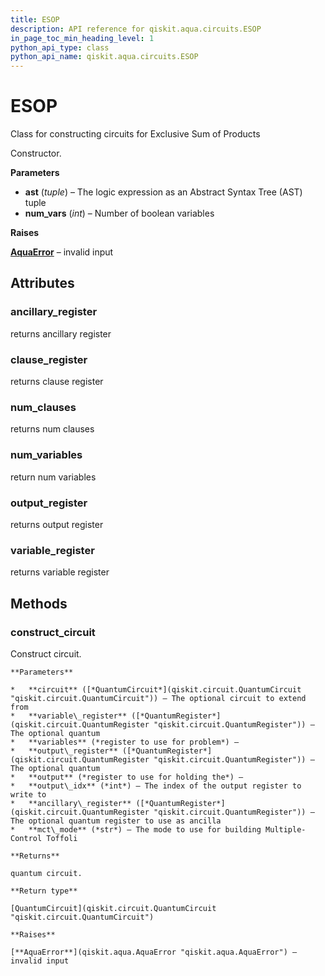 ```yaml
---
title: ESOP
description: API reference for qiskit.aqua.circuits.ESOP
in_page_toc_min_heading_level: 1
python_api_type: class
python_api_name: qiskit.aqua.circuits.ESOP
---
```


# ESOP

<Class id="qiskit.aqua.circuits.ESOP" isDedicatedPage={true} github="https://github.com/qiskit-community/qiskit-aqua/tree/stable/0.7/qiskit/aqua/circuits/boolean_logical_circuits.py" signature="ESOP(ast, num_vars=None)" modifiers="class">
  Class for constructing circuits for Exclusive Sum of Products

  Constructor.

  **Parameters**

  *   **ast** (*tuple*) – The logic expression as an Abstract Syntax Tree (AST) tuple
  *   **num\_vars** (*int*) – Number of boolean variables

  **Raises**

  [**AquaError**](qiskit.aqua.AquaError "qiskit.aqua.AquaError") – invalid input

  ## Attributes

  <span id="esop-ancillary-register" />

  ### ancillary\_register

  <Attribute id="qiskit.aqua.circuits.ESOP.ancillary_register">
    returns ancillary register
  </Attribute>

  <span id="esop-clause-register" />

  ### clause\_register

  <Attribute id="qiskit.aqua.circuits.ESOP.clause_register">
    returns clause register
  </Attribute>

  <span id="esop-num-clauses" />

  ### num\_clauses

  <Attribute id="qiskit.aqua.circuits.ESOP.num_clauses">
    returns num clauses
  </Attribute>

  <span id="esop-num-variables" />

  ### num\_variables

  <Attribute id="qiskit.aqua.circuits.ESOP.num_variables">
    return num variables
  </Attribute>

  <span id="esop-output-register" />

  ### output\_register

  <Attribute id="qiskit.aqua.circuits.ESOP.output_register">
    returns output register
  </Attribute>

  <span id="esop-variable-register" />

  ### variable\_register

  <Attribute id="qiskit.aqua.circuits.ESOP.variable_register">
    returns variable register
  </Attribute>

  ## Methods

  <span id="esop-construct-circuit" />

  ### construct\_circuit

  <Function id="qiskit.aqua.circuits.ESOP.construct_circuit" signature="ESOP.construct_circuit(circuit=None, variable_register=None, output_register=None, output_idx=None, ancillary_register=None, mct_mode='basic')">
    Construct circuit.

    **Parameters**

    *   **circuit** ([*QuantumCircuit*](qiskit.circuit.QuantumCircuit "qiskit.circuit.QuantumCircuit")) – The optional circuit to extend from
    *   **variable\_register** ([*QuantumRegister*](qiskit.circuit.QuantumRegister "qiskit.circuit.QuantumRegister")) – The optional quantum
    *   **variables** (*register to use for problem*) –
    *   **output\_register** ([*QuantumRegister*](qiskit.circuit.QuantumRegister "qiskit.circuit.QuantumRegister")) – The optional quantum
    *   **output** (*register to use for holding the*) –
    *   **output\_idx** (*int*) – The index of the output register to write to
    *   **ancillary\_register** ([*QuantumRegister*](qiskit.circuit.QuantumRegister "qiskit.circuit.QuantumRegister")) – The optional quantum register to use as ancilla
    *   **mct\_mode** (*str*) – The mode to use for building Multiple-Control Toffoli

    **Returns**

    quantum circuit.

    **Return type**

    [QuantumCircuit](qiskit.circuit.QuantumCircuit "qiskit.circuit.QuantumCircuit")

    **Raises**

    [**AquaError**](qiskit.aqua.AquaError "qiskit.aqua.AquaError") – invalid input
  </Function>
</Class>

